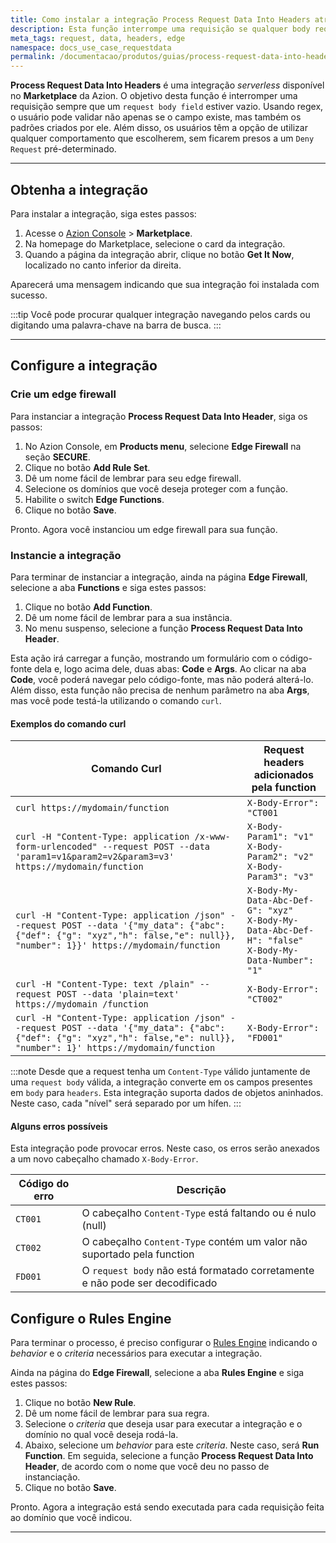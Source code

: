 ```yaml
---
title: Como instalar a integração Process Request Data Into Headers através do Marketplace da Azion
description: Esta função interrompe uma requisição se qualquer body request estiver vazio, usando regex para validar a existência e o padrão do campo.
meta_tags: request, data, headers, edge
namespace: docs_use_case_requestdata
permalink: /documentacao/produtos/guias/process-request-data-into-headers/
---
```


**Process Request Data Into Headers** é uma integração *serverless* disponível no **Marketplace** da Azion. O objetivo desta função é interromper uma requisição sempre que um `request body field` estiver vazio. Usando regex, o usuário pode validar não apenas se o campo existe, mas também os padrões criados por ele. Além disso, os usuários têm a opção de utilizar qualquer comportamento que escolherem, sem ficarem presos a um `Deny Request` pré-determinado.

---

## Obtenha a integração

Para instalar a integração, siga estes passos:

1. Acesse o [Azion Console](/pt-br/documentacao/produtos/guias/como-acessar-o-rtm/) > **Marketplace**.
2. Na homepage do Marketplace, selecione o card da integração.
3. Quando a página da integração abrir, clique no botão **Get It Now**, localizado no canto inferior da direita.

Aparecerá uma mensagem indicando que sua integração foi instalada com sucesso.

:::tip
Você pode procurar qualquer integração navegando pelos cards ou digitando uma palavra-chave na barra de busca.
:::

---

## Configure a integração

### Crie um edge firewall

Para instanciar a integração **Process Request Data Into Header**, siga os passos:

1. No Azion Console, em **Products menu**, selecione **Edge Firewall** na seção **SECURE**.
2. Clique no botão **Add Rule Set**.
3. Dê um nome fácil de lembrar para seu edge firewall.
4. Selecione os domínios que você deseja proteger com a função.
5. Habilite o switch **Edge Functions**.
6. Clique no botão **Save**.

Pronto. Agora você instanciou um edge firewall para sua função.

### Instancie a integração

Para terminar de instanciar a integração, ainda na página **Edge Firewall**, selecione a aba **Functions** e siga estes passos:

1. Clique no botão **Add Function**.
2. Dê um nome fácil de lembrar para a sua instância.
3. No menu suspenso, selecione a função **Process Request Data Into Header**.

Esta ação irá carregar a função, mostrando um formulário com o código-fonte dela e, logo acima dele, duas abas: **Code** e **Args**. Ao clicar na aba **Code**, você poderá navegar pelo código-fonte, mas não poderá alterá-lo. Além disso, esta função não precisa de nenhum parâmetro na aba **Args**, mas você pode testá-la utilizando o comando `curl`.

#### Exemplos do comando curl

| Comando Curl                                                                                                                                                                | Request headers adicionados pela function                                                                |
|-----------------------------------------------------------------------------------------------------------------------------------------------------------------------------|------------------------------------------------------------------------------------------------------|
| `curl https://mydomain/function`                                                                                                                                            | `X-Body-Error": "CT001`                                                                              |
| `curl -H "Content-Type: application /x-www-form-urlencoded" --request POST --data 'param1=v1&param2=v2&param3=v3' https://mydomain/function`                                | `X-Body-Param1": "v1"` <br /> `X-Body-Param2": "v2"` <br /> `X-Body-Param3": "v3"`                                 |
| `curl -H "Content-Type: application /json" --request POST --data '{"my_data": {"abc": {"def": {"g": "xyz","h": false,"e": null}}, "number": 1}}' https://mydomain/function` | `X-Body-My-Data-Abc-Def-G": "xyz"` <br /> `X-Body-My-Data-Abc-Def-H": "false"` <br />`X-Body-My-Data-Number": "1"` |
| `curl -H "Content-Type: text /plain" --request POST --data 'plain=text' https://mydomain /function`                                                                         | `X-Body-Error": "CT002"`                                                                             |
| `curl -H "Content-Type: application /json" --request POST --data '{"my_data": {"abc": {"def": {"g": "xyz","h": false,"e": null}}, "number": 1}' https://mydomain/function`  | `X-Body-Error": "FD001"`                                                                             |

:::note
Desde que a request tenha um `Content-Type` válido juntamente de uma `request body` válida, a integração converte em os campos presentes em `body` para `headers`. Esta integração suporta dados de objetos aninhados. Neste caso, cada "nível" será separado por um hífen.
:::

#### Alguns erros possíveis

Esta integração pode provocar erros. Neste caso, os erros serão anexados a um novo cabeçalho chamado `X-Body-Error`.

| Código do erro | Descrição                                                                |
|------------|--------------------------------------------------------------------------------|
| `CT001`    | O cabeçalho `Content-Type` está faltando ou é nulo (null) |
| `CT002`    | O cabeçalho `Content-Type` contém um valor não suportado pela function |
| `FD001`    | O `request body` não está formatado corretamente e não pode ser decodificado |

## Configure o Rules Engine

Para terminar o processo, é preciso configurar o [Rules Engine](/pt-br/documentacao/produtos/build/edge-application/rules-engine/) indicando o *behavior* e o *criteria* necessários para executar a integração.

Ainda na página do **Edge Firewall**, selecione a aba **Rules Engine** e siga estes passos:

1. Clique no botão **New Rule**.
2. Dê um nome fácil de lembrar para sua regra.
3. Selecione o *criteria* que deseja usar para executar a integração e o domínio no qual você deseja rodá-la.
4. Abaixo, selecione um *behavior* para este *criteria*. Neste caso, será **Run Function**. Em seguida, selecione a função **Process Request Data Into Header**, de acordo com o nome que você deu no passo de instanciação.
5. Clique no botão **Save**.

Pronto. Agora a integração está sendo executada para cada requisição feita ao domínio que você indicou.






---

